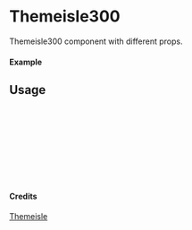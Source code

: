 
<Meta of={Themeisle300} title="Themeisle/Themeisle300" />

# Themeisle300

Themeisle300 component with different props.

#### Example

<Canvas of={Themeisle300.Primary} />

## Usage

```ts
import { Themeisle300 } from "yadl-ui";

const Example = () => {
  return (
      <Themeisle300 />
  );
};

export default Example;
```

#### Credits
[Themeisle](https://themeisle.com/illustrations)

